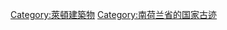 {{Commonscat|Rijksmonumenten in Leiden}}

[[Category:萊頓建築物|Category:萊頓建築物]]
[[Category:南荷兰省的国家古迹|Category:南荷兰省的国家古迹]]